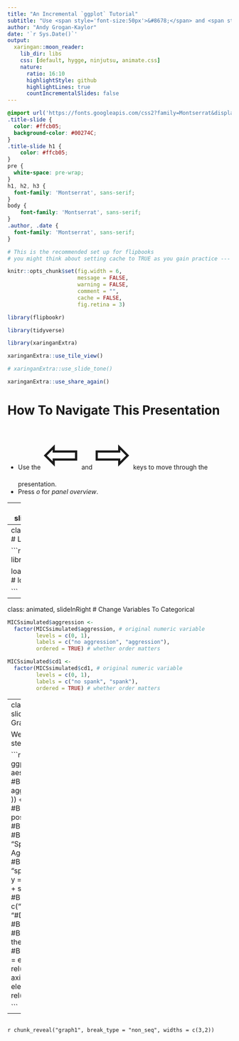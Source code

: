 ```yaml
---
title: "An Incremental `ggplot` Tutorial"
subtitle: "Use <span style='font-size:50px'>&#8678;</span> and <span style='font-size:50px'>&#8680;</span> to navigate."
author: "Andy Grogan-Kaylor"
date: '`r Sys.Date()`'
output:
  xaringan::moon_reader:
    lib_dir: libs
    css: [default, hygge, ninjutsu, animate.css]
    nature:
      ratio: 16:10
      highlightStyle: github
      highlightLines: true
      countIncrementalSlides: false
---
```


```css

@import url('https://fonts.googleapis.com/css2?family=Montserrat&display=swap');
.title-slide { 
  color: #ffcb05;
  background-color: #00274C; 
}
.title-slide h1 {
    color: #ffcb05;
}
pre {
  white-space: pre-wrap;
}
h1, h2, h3 {
  font-family: 'Montserrat', sans-serif;
}
body { 
    font-family: 'Montserrat', sans-serif;
}
.author, .date {
  font-family: 'Montserrat', sans-serif;
}

```

```r

# This is the recommended set up for flipbooks
# you might think about setting cache to TRUE as you gain practice --- building flipbooks from scracth can be time consuming

knitr::opts_chunk$set(fig.width = 6, 
                      message = FALSE, 
                      warning = FALSE, 
                      comment = "", 
                      cache = FALSE, 
                      fig.retina = 3)

library(flipbookr)

library(tidyverse)

library(xaringanExtra)

xaringanExtra::use_tile_view()

# xaringanExtra::use_slide_tone()

xaringanExtra::use_share_again()


```

# How To Navigate This Presentation

* Use the <span style="font-size:100px">&#8678;</span> and <span style="font-size:100px">&#8680;</span> keys to move through the presentation.
* Press *o* for *panel overview*.

---
class: animated, slideInRight
# Introduction

This is an *incremental* demonstration of building a more sophisticated plot of the global families data.


---
class: animated, slideInRight
# Load The Data

```r

library(ggplot2) # call the library

load("MICSsimulated.RData") # load the data

```

---
class: animated, slideInRight
# Change Variables To Categorical

```r

MICSsimulated$aggression <- 
  factor(MICSsimulated$aggression, # original numeric variable
         levels = c(0, 1), 
         labels = c("no aggression", "aggression"), 
         ordered = TRUE) # whether order matters

```

```r

MICSsimulated$cd1 <- 
  factor(MICSsimulated$cd1, # original numeric variable
         levels = c(0, 1), 
         labels = c("no spank", "spank"), 
         ordered = TRUE) # whether order matters

```

---
class: animated, slideInRight
# Bar Graph With Color Fill

We build up the plot step by step. 

```r

ggplot(MICSsimulated,
       aes(
         x = cd1, #BREAK2
         fill = aggression #BREAK4
         )) +
  geom_bar( #BREAK3
    position = position_dodge() #BREAK5
  ) + #BREAK3
  labs( 
    title = "Spanking and Aggression", #BREAK6
    x = "spanking", #BREAK7
    y = "count" #BREAK8
    ) + 
  scale_fill_manual( #BREAK9
    values = c("#1CABE2", "#D8D1C9") #BREAK9
    ) + #BREAK9
  theme_minimal() + #BREAK9
  theme(
    title = element_text(size = rel(1.5)), #BREAK9
    axis.text = element_text(size = rel(1.5)) #BREAK9
    ) 

```

---

```r
```

`r chunk_reveal("graph1", break_type = "non_seq", widths = c(3,2))`





